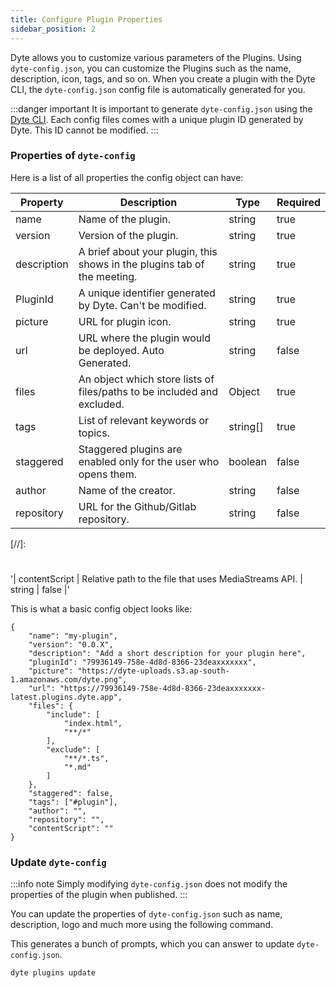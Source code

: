 ```yaml
---
title: Configure Plugin Properties
sidebar_position: 2
---
```


Dyte allows you to customize various parameters of the Plugins. Using
`dyte-config.json`, you can customize the Plugins such as the name, description,
icon, tags, and so on. When you create a plugin with the Dyte CLI, the
`dyte-config.json` config file is automatically generated for you.

:::danger important It is important to generate `dyte-config.json` using the
[Dyte CLI](https://docs.dyte.io/cli/plugins). Each config files comes with a
unique plugin ID generated by Dyte. This ID cannot be modified. :::

### Properties of `dyte-config`

Here is a list of all properties the config object can have:

| **Property** | **Descriptio**n                                                          | **Type** | **Required** |
| ------------ | ------------------------------------------------------------------------ | -------- | ------------ |
| name         | Name of the plugin.                                                      | string   | true         |
| version      | Version of the plugin.                                                   | string   | true         |
| description  | A brief about your plugin, this shows in the plugins tab of the meeting. | string   | true         |
| PluginId     | A unique identifier generated by Dyte. Can't be modified.                | string   | true         |
| picture      | URL for plugin icon.                                                     | string   | true         |
| url          | URL where the plugin would be deployed. Auto Generated.                  | string   | false        |
| files        | An object which store lists of files/paths to be included and excluded.  | Object   | true         |
| tags         | List of relevant keywords or topics.                                     | string[] | true         |
| staggered    | Staggered plugins are enabled only for the user who opens them.          | boolean  | false        |
| author       | Name of the creator.                                                     | string   | false        |
| repository   | URL for the Github/Gitlab repository.                                    | string   | false        |

[//]:
  #
  '| contentScript | Relative path to the file that uses MediaStreams API. | string | false |'

This is what a basic config object looks like:

```tsx
{
    "name": "my-plugin",
    "version": "0.0.X",
    "description": "Add a short description for your plugin here",
    "pluginId": "79936149-758e-4d8d-8366-23deaxxxxxxx",
    "picture": "https://dyte-uploads.s3.ap-south-1.amazonaws.com/dyte.png",
    "url": "https://79936149-758e-4d8d-8366-23deaxxxxxxx-latest.plugins.dyte.app",
    "files": {
        "include": [
            "index.html",
            "**/*"
        ],
        "exclude": [
            "**/*.ts",
            "*.md"
        ]
    },
    "staggered": false,
    "tags": ["#plugin"],
    "author": "",
    "repository": "",
    "contentScript": ""
}
```

### Update `dyte-config`

:::info note Simply modifying `dyte-config.json` does not modify the properties
of the plugin when published. :::

You can update the properties of `dyte-config.json` such as name, description,
logo and much more using the following command.

This generates a bunch of prompts, which you can answer to update
`dyte-config.json`.

```shell
dyte plugins update
```
